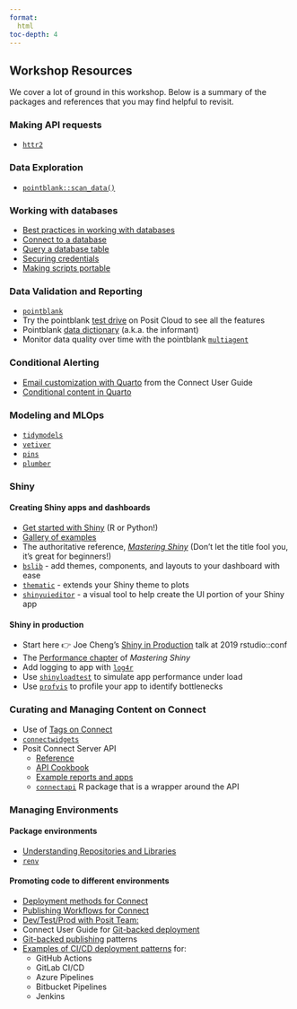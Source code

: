 ```yaml
---
format:
  html
toc-depth: 4
---
```

## Workshop Resources

We cover a lot of ground in this workshop. Below is a summary of the packages and references that you may find helpful to revisit.

### Making API requests

- [`httr2`](https://httr2.r-lib.org/)

### Data Exploration 

- [`pointblank::scan_data()`](https://rstudio.github.io/pointblank/reference/scan_data.html)

### Working with databases

- [Best practices in working with databases](https://solutions.posit.co/connections/db/)
- [Connect to a database](https://solutions.posit.co/connections/db/getting-started/connect-to-database/)
- [Query a database table](https://solutions.posit.co/connections/db/getting-started/database-queries/)
- [Securing credentials](https://solutions.posit.co/connections/db/best-practices/managing-credentials/)
- [Making scripts portable](https://solutions.posit.co/connections/db/best-practices/portable-code/)

### Data Validation and Reporting

- [`pointblank`](https://rstudio.github.io/pointblank/)
- Try the pointblank [test drive](https://posit.cloud/project/3411822) on Posit Cloud to see all the features
- Pointblank [data dictionary](https://rstudio.github.io/pointblank/reference/incorporate.html) (a.k.a. the informant)
- Monitor data quality over time with the pointblank [`multiagent`](https://rstudio.github.io/pointblank/reference/create_multiagent.html)

### Conditional Alerting
- [Email customization with Quarto](https://docs.posit.co/connect/user/quarto/#email-customization) from the Connect User Guide
- [Conditional content in Quarto](https://quarto.org/docs/authoring/conditional.html#matching-against-metadata)

### Modeling and MLOps

- [`tidymodels`](https://www.tidymodels.org/)
- [`vetiver`](https://vetiver.rstudio.com)
- [`pins`](https://pins.rstudio.com/)
- [`plumber`](https://www.rplumber.io/)

### Shiny

#### Creating Shiny apps and dashboards

- [Get started with Shiny](https://shiny.posit.co/getstarted) (R or Python!) 
- [Gallery of examples](https://shiny.posit.co/r/gallery/)
- The authoritative reference, [*Mastering Shiny*](https://mastering-shiny.org) (Don't let the title fool you, it's great for beginners!)
- [`bslib`](https://rstudio.github.io/bslib/) - add themes, components, and layouts to your dashboard with ease
- [`thematic`](https://rstudio.github.io/thematic/) - extends your Shiny theme to plots
- [`shinyuieditor`](https://rstudio.github.io/shinyuieditor/) - a visual tool to help create the UI portion of your Shiny app

#### Shiny in production

- Start here 👉 Joe Cheng's [Shiny in Production](https://youtu.be/Wy3TY0gOmJw) talk at 2019 rstudio::conf
- The [Performance chapter](https://mastering-shiny.org/performance.html) of *Mastering Shiny*
- Add logging to app with [`log4r`](https://github.com/johnmyleswhite/log4r) 
- Use [`shinyloadtest`](https://rstudio.github.io/shinyloadtest/) to simulate app performance under load
- Use [`profvis`](https://rstudio.github.io/profvis/) to profile your app to identify bottlenecks


### Curating and Managing Content on Connect

- Use of [Tags on Connect](https://docs.posit.co/connect/admin/content-management/index.html#tags)
- [`connectwidgets`](https://rstudio.github.io/connectwidgets/)
- Posit Connect Server API
  - [Reference ](https://docs.posit.co/connect/api/)
  - [API Cookbook](https://docs.posit.co/connect/cookbook/)
  - [Example reports and apps](https://solutions.posit.co/operations/connect-apis/)
  - [`connectapi`](https://pkgs.rstudio.com/connectapi/) R package that is a wrapper around the API

### Managing Environments

#### Package environments

- [Understanding Repositories and Libraries](https://solutions.posit.co/envs-pkgs/repos_and_libs/)
- [`renv`](https://rstudio.github.io/renv/)

#### Promoting code to different environments

- [Deployment methods for Connect](https://solutions.posit.co/operations/deploy-methods)
- [Publishing Workflows for Connect](https://solutions.posit.co/operations/publishing-wkflow/)
- [Dev/Test/Prod with Posit Team:](https://solutions.posit.co/operations/code-promotion/)
- Connect User Guide for [Git-backed deployment](https://docs.posit.co/connect/user/git-backed/)
- [Git-backed publishing](https://solutions.posit.co/operations/deploy-methods/#git-backed-publishing) patterns
- [Examples of CI/CD deployment patterns](https://solutions.posit.co/operations/deploy-methods/ci-cd/) for:
  - GitHub Actions
  - GitLab CI/CD
  - Azure Pipelines
  - Bitbucket Pipelines
  - Jenkins



